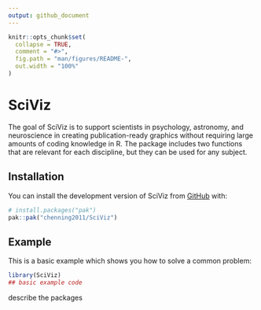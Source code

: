 ```yaml
---
output: github_document
---
```


<!-- README.md is generated from README.Rmd. Please edit that file -->

```r
knitr::opts_chunk$set(
  collapse = TRUE,
  comment = "#>",
  fig.path = "man/figures/README-",
  out.width = "100%"
)
```

# SciViz

<!-- badges: start -->
<!-- badges: end -->

The goal of SciViz is to support scientists in psychology, astronomy, and neuroscience in creating publication-ready graphics without requiring large amounts of coding knowledge in R. The package includes two functions that are relevant for each discipline, but they can be used for any subject. 

## Installation

You can install the development version of SciViz from [GitHub](https://github.com/) with:

``` r
# install.packages("pak")
pak::pak("chenning2011/SciViz")
```

## Example

This is a basic example which shows you how to solve a common problem:

```r
library(SciViz)
## basic example code
```

describe the packages

